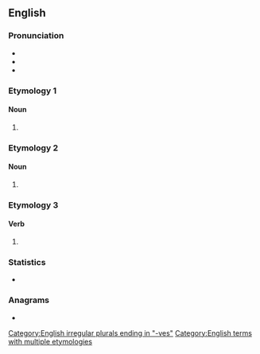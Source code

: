 ==English==

===Pronunciation===
* {{rhymes|iːvz|lang=en}}
* {{IPA|/liːvz/|lang=en}}
* {{audio|en-us-leaves.ogg|Audio (US)|lang=en}}

===Etymology 1===

====Noun====
{{head|en|noun plural form}}

# {{plural of|leaf|lang=en}}

===Etymology 2===

====Noun====
{{head|en|noun plural form}}

# {{plural of|leave|lang=en}}

===Etymology 3===

====Verb====
{{head|en|verb form}}

# {{en-third-person singular of|leave}}

===Statistics===
* {{rank|trust|perfectly|fixed|851|leaves|chair|date|summer}}

===Anagrams===
* {{anagrams|en|Veales|salvee|sleave|veales}}

[[Category:English irregular plurals ending in "-ves"]]
[[Category:English terms with multiple etymologies]]